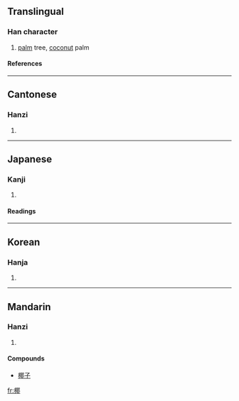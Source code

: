==Translingual==
===Han character===
{{Han char|rn=75|rad=木|as=09|sn=13|four=4792<sub>7</sub>|canj=木尸十中 (DSJL)}}
# [[palm]] tree, [[coconut]] palm
====References====
{{Han ref|kx=0537.170|dkj=15069|dj=0925.020|hdz=21224.060|uh=6930|ud=26928|bh=B7A6|bd=47014}}

----
==Cantonese==
===Hanzi===
{{yue-hanzi|jyut=je4?|y=ye4}}
# {{defn|Cantonese}}

----
==Japanese==

===Kanji===
{{ja-kanji|grade=|rs=木09}}
# {{defn|Japanese}} 
====Readings====
{{ja-readings|on=[[や]] (ya)|kun=[[やし]] (yashi)}}

----
==Korean==
===Hanja===
{{ko-hanja|hangeul=[[야]]|eumhun=|rv=ya|mr=ya|y=ay}}
# {{defn|Korean}}

----
==Mandarin==
===Hanzi===
{{cmn-hanzi|pin=[[yē]] (ye1)|wg=yeh<sup>2</sup>}}
# {{defn|Mandarin}}

====Compounds====
* [[椰子]]

[[fr:椰]]